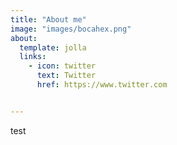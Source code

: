 ```yaml
---
title: "About me"
image: "images/bocahex.png"
about:
  template: jolla
  links:
    - icon: twitter
      text: Twitter
      href: https://www.twitter.com


---
```

test